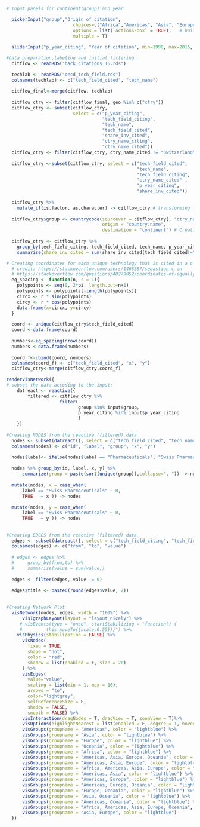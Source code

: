 ```{r, echo=FALSE}

# Input panels for continent(group) and year

  pickerInput("group","Origin of citation", 
                         choices=c("Africa","Americas", "Asia", "Europe", "Oceania"),
                         options = list(`actions-box` = TRUE),   # build buttons for collective selection
                         multiple = T)
  
  sliderInput("p_year_citing", "Year of citation", min=1990, max=2015, value=1990, sep="")


```


```{r, echo=FALSE}

#Data preparation,labeling and initial filtering
  citflow <- readRDS("back_citations_16.rds")
  
  techlab <- readRDS("oecd_tech_field.rds")
  colnames(techlab) <- c("tech_field_cited", "tech_name")
  
  citflow_final<-merge(citflow, techlab)
  
  citflow_ctry <- filter(citflow_final, geo %in% c("ctry"))
  citflow_ctry <- subset(citflow_ctry, 
                         select = c("p_year_citing", 
                                    "tech_field_citing", 
                                    "tech_name",
                                    "tech_field_cited", 
                                    "share_inv_cited", 
                                    "ctry_name_citing", 
                                    "ctry_name_cited"))
  citflow_ctry <- filter(citflow_ctry, ctry_name_cited != "Switzerland" & ctry_name_citing=="Switzerland")
  
  citflow_ctry <-subset(citflow_ctry, select = c("tech_field_cited", 
                                                 "tech_name", 
                                                 "tech_field_citing",
                                                 "ctry_name_cited" ,
                                                 "p_year_citing",
                                                 "share_inv_cited"))
  
  citflow_ctry %>% 
    mutate_if(is.factor, as.character) -> citflow_ctry # transforming factors into characters
  
  citflow_ctry$group <- countrycode(sourcevar = citflow_ctry[, "ctry_name_cited"],
                                    origin = "country.name",
                                    destination = "continent") # Creating continent var (group)
  
  citflow_ctry <- citflow_ctry %>% 
    group_by(tech_field_citing, tech_field_cited, tech_name, p_year_citing, group) %>% 
    summarise(share_inv_cited = sum(share_inv_cited[tech_field_cited!="16"])) # Agregation summing, without cited pharma patents

# Creating coordinates for each unique technology that is cited in a c
  # credit: https://stackoverflow.com/users/1465387/sebastian-c on
  # https://stackoverflow.com/questions/40279052/coordinates-of-equally-distanced-n-points-on-a-circle-in-r
  eq_spacing <- function(n, r = 1){
    polypoints <- seq(0, 2*pi, length.out=n+1)
    polypoints <- polypoints[-length(polypoints)]
    circx <- r * sin(polypoints)
    circy <- r * cos(polypoints)
    data.frame(x=circx, y=circy)
  }
  
  coord <- unique(citflow_ctry$tech_field_cited)
  coord <-data.frame(coord)
  
  numbers<-eq_spacing(nrow(coord))
  numbers <-data.frame(numbers)
  
  coord_f<-cbind(coord, numbers)
  colnames(coord_f) <- c("tech_field_cited", "x", "y")
  citflow_ctry<-merge(citflow_ctry,coord_f)

renderVisNetwork({
# subset the data accoding to the input:
    datreact <- reactive({
        filtered <- citflow_ctry %>%
                    filter(
                           group %in% input$group,
                           p_year_citing %in% input$p_year_citing
                           )
    }) 
    
#Creating NODES from the reactive (filtered) data
  nodes <- subset(datreact(), select = c("tech_field_cited", "tech_name", "group", "x", "y"))
  colnames(nodes) <- c("id", "label", "group", "x", "y")
    
  nodes$label<- ifelse(nodes$label == "Pharmaceuticals", "Swiss Pharmaceuticals", nodes$label)
    
  nodes %>% group_by(id, label, x, y) %>%
      summarize(group = paste(sort(unique(group)),collapse=", ")) -> nodes
    
  mutate(nodes, x = case_when(
      label == "Swiss Pharmaceuticals" ~ 0, 
      TRUE   ~ x )) -> nodes
     
  mutate(nodes, y = case_when(
      label == "Swiss Pharmaceuticals" ~ 0, 
      TRUE   ~ y )) -> nodes
    
    
#Creating EDGES from the reactive (filtered) data    
  edges <- subset(datreact(), select = c("tech_field_citing", "tech_field_cited" ,"share_inv_cited"))
  colnames(edges) <- c("from", "to", "value")
    
  # edges <- edges %>% 
  #     group_by(from,to) %>% 
  #     summarise(value = sum(value))
    
  edges <- filter(edges, value != 0)
    
  edges$title <- paste0(round(edges$value, 2))
  
    
#Creating Network Plot    
  visNetwork(nodes, edges, width = "100%") %>%
      visIgraphLayout(layout = "layout_nicely") %>%
     # visEvents(type = "once", startStabilizing = "function() {
     #         this.moveTo({scale:0.55})}") %>%
    visPhysics(stabilization = FALSE) %>%
      visNodes(
        fixed = TRUE,
        shape = "dot",
        color = "red",
        shadow = list(enabled = F, size = 20)
      ) %>%
      visEdges(
        value="value",
        scaling = list(min = 1, max = 10),
        arrows = "to",
        color="lightgrey",
        selfReferenceSize = F,
        shadow = FALSE,
        smooth = FALSE) %>%
      visInteraction(dragNodes = T, dragView = T, zoomView = T)%>%
      visOptions(highlightNearest = list(enabled = F, degree = 1, hover = T)) %>%
      visGroups(groupname = "Americas", color = "lightblue") %>%
      visGroups(groupname = "Asia", color = "lightblue") %>%
      visGroups(groupname = "Europe", color = "lightblue") %>%
      visGroups(groupname = "Oceania", color = "lightblue") %>%
      visGroups(groupname = "Africa", color = "lightblue") %>%
      visGroups(groupname = "Americas, Asia, Europe, Oceania", color = "lightblue") %>%
      visGroups(groupname = "Americas, Asia, Europe", color = "lightblue") %>%
      visGroups(groupname = "Africa, Americas, Asia, Europe", color = "lightblue") %>%
      visGroups(groupname = "Americas, Asia", color = "lightblue") %>%
      visGroups(groupname = "Americas, Europe", color = "lightblue") %>%
      visGroups(groupname = "Americas, Europe, Oceania", color = "lightblue") %>%
      visGroups(groupname = "Europe, Oceania", color = "lightblue") %>%
      visGroups(groupname = "Asia, Oceania", color = "lightblue") %>%
      visGroups(groupname = "Americas, Oceania", color = "lightblue") %>%
      visGroups(groupname = "Africa, Americas, Asia, Europe, Oceania", color = "lightblue") %>%
      visGroups(groupname = "Asia, Europe", color = "lightblue")
  })    

```